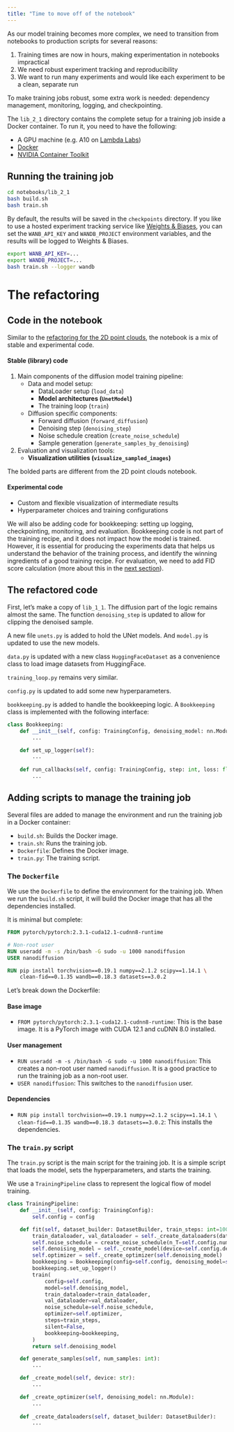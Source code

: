 ```yaml
---
title: "Time to move off of the notebook"
---
```



As our model training becomes more complex, we need to transition from notebooks to production scripts for several reasons:

1. Training times are now in hours, making experimentation in notebooks impractical
2. We need robust experiment tracking and reproducibility
3. We want to run many experiments and would like each experiment to be a clean, separate run

To make training jobs robust, some extra work is needed: dependency management, monitoring, logging, and checkpointing.

The `lib_2_1` directory contains the complete setup for a training job inside a Docker container. To run it, you need to have the following:

- A GPU machine (e.g. A10 on [Lambda Labs](https://lambdalabs.com/))
- [Docker](https://www.docker.com/)
- [NVIDIA Container Toolkit](https://github.com/NVIDIA/nvidia-container-toolkit)

## Running the training job

```bash
cd notebooks/lib_2_1
bash build.sh
bash train.sh
```

By default, the results will be saved in the `checkpoints` directory. If you like to use a hosted experiment tracking service like [Weights & Biases](https://wandb.ai/), you can set the `WANB_API_KEY` and `WANDB_PROJECT` environment variables, and the results will be logged to Weights & Biases.

```bash
export WANB_API_KEY=...
export WANDB_PROJECT=...
bash train.sh --logger wandb
```

# The refactoring


## Code in the notebook

Similar to the [refactoring for the 2D point clouds](1_1_a_refactor.ipynb), the notebook is a mix of stable and experimental code.

#### Stable (library) code

1. Main components of the diffusion model training pipeline:
    - Data and model setup:
        - DataLoader setup (`load_data`)
        - **Model architectures (`UnetModel`)**
        - The training loop (`train`)
    - Diffusion specific components:
        - Forward diffusion (`forward_diffusion`)
        - Denoising step (`denoising_step`)
        - Noise schedule creation (`create_noise_schedule`)
        - Sample generation (`generate_samples_by_denoising`)

2. Evaluation and visualization tools:
    - **Visualization utilities (`visualize_sampled_images`)**

The bolded parts are different from the 2D point clouds notebook.

#### Experimental code

- Custom and flexible visualization of intermediate results
- Hyperparameter choices and training configurations

We will also be adding code for bookkeeping: setting up logging, checkpointing, monitoring, and evaluation. Bookkeeping code is not part of the training recipe, and it does not impact how the model is trained. However, it is essential for producing the experiments data that helps us understand the behavior of the training process, and identify the winning ingredients of a good training recipe. For evaluation, we need to add FID score calculation (more about this in the [next section](3_1_fid_score)).

## The refactored code

First, let's make a copy of `lib_1_1`. The diffusion part of the logic remains almost the same. The function `denoising_step` is updated to allow for clipping the denoised sample.

A new file `unets.py` is added to hold the UNet models. And `model.py` is updated to use the new models.

`data.py` is updated with a new class `HuggingFaceDataset` as a convenience class to load image datasets from HuggingFace.

`training_loop.py` remains very similar.

`config.py` is updated to add some new hyperparameters.

`bookkeeping.py` is added to handle the bookkeeping logic. A `Bookkeeping` class is implemented with the following interface:

```python
class Bookkeeping:
    def __init__(self, config: TrainingConfig, denoising_model: nn.Module, noise_schedule: Dict):
        ...

    def set_up_logger(self):
        ...
        
    def run_callbacks(self, config: TrainingConfig, step: int, loss: float, optimizer: torch.optim.Optimizer, val_dataloader: DataLoader):
        ...
```

## Adding scripts to manage the training job

Several files are added to manage the environment and run the training job in a Docker container:

- `build.sh`: Builds the Docker image.
- `train.sh`: Runs the training job.
- `Dockerfile`: Defines the Docker image.
- `train.py`: The training script.

### The `Dockerfile`

We use the `Dockerfile` to define the environment for the training job. When we run the `build.sh` script, it will build the Docker image that has all the dependencies installed.

It is minimal but complete:

```dockerfile
FROM pytorch/pytorch:2.3.1-cuda12.1-cudnn8-runtime

# Non-root user
RUN useradd -m -s /bin/bash -G sudo -u 1000 nanodiffusion
USER nanodiffusion

RUN pip install torchvision==0.19.1 numpy==2.1.2 scipy==1.14.1 \
    clean-fid==0.1.35 wandb==0.18.3 datasets==3.0.2
```

Let's break down the Dockerfile:

#### Base image
- `FROM pytorch/pytorch:2.3.1-cuda12.1-cudnn8-runtime`: This is the base image. It is a PyTorch image with CUDA 12.1 and cuDNN 8.0 installed.

#### User management
- `RUN useradd -m -s /bin/bash -G sudo -u 1000 nanodiffusion`: This creates a non-root user named `nanodiffusion`. It is a good practice to run the training job as a non-root user.
- `USER nanodiffusion`: This switches to the `nanodiffusion` user.

#### Dependencies
- `RUN pip install torchvision==0.19.1 numpy==2.1.2 scipy==1.14.1 \
    clean-fid==0.1.35 wandb==0.18.3 datasets==3.0.2`: This installs the dependencies.

### The `train.py` script

The `train.py` script is the main script for the training job. It is a simple script that loads the model, sets the hyperparameters, and starts the training.

We use a `TrainingPipeline` class to represent the logical flow of model training.

```python
class TrainingPipeline:
    def __init__(self, config: TrainingConfig):
        self.config = config

    def fit(self, dataset_builder: DatasetBuilder, train_steps: int=10000):
        train_dataloader, val_dataloader = self._create_dataloaders(dataset_builder)
        self.noise_schedule = create_noise_schedule(n_T=self.config.num_denoising_steps, device=self.config.device)
        self.denoising_model = self._create_model(device=self.config.device)
        self.optimizer = self._create_optimizer(self.denoising_model)
        bookkeeping = Bookkeeping(config=self.config, denoising_model=self.denoising_model, noise_schedule=self.noise_schedule)
        bookkeeping.set_up_logger()
        train(
            config=self.config,
            model=self.denoising_model,
            train_dataloader=train_dataloader,
            val_dataloader=val_dataloader,
            noise_schedule=self.noise_schedule,
            optimizer=self.optimizer,
            steps=train_steps,
            silent=False,
            bookkeeping=bookkeeping,
        )
        return self.denoising_model

    def generate_samples(self, num_samples: int):
        ...

    def _create_model(self, device: str):
        ...

    def _create_optimizer(self, denoising_model: nn.Module):
        ...
    
    def _create_dataloaders(self, dataset_builder: DatasetBuilder):
        ...
```


